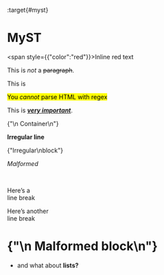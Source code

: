 :target{#myst}

# MyST

<span style={{"color":"red"}}>Inline red text</span>

This is <em>not</em> a <s>paragraph</s>.

This is <invalid />

<mark>You <em>cannot</em> parse HTML with regex</mark>

This is <u><strong><em>very important</em></strong></u>.

<div className="container">
  {"\n  Container\n"}
</div>

<strong>Irregular
line</strong>

<div>
  {"Irregular\nblock"}
</div>

<em>Malformed</em>

<br />

Here’s a <br /> line break

Here’s another
<br />
line break

<h1>
  {"\n  Malformed block\n"}
</h1>

- and what about <strong>lists?</strong>
